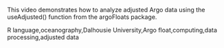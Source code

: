 This video demonstrates how to analyze adjusted Argo data using the useAdjusted() function from the argoFloats package.

R language,oceanography,Dalhousie University,Argo float,computing,data processing,adjusted data


